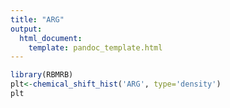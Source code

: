 ```yaml
---
title: "ARG"
output:
  html_document:
    template: pandoc_template.html
---
```




```r

library(RBMRB)
plt<-chemical_shift_hist('ARG', type='density')
plt
```
